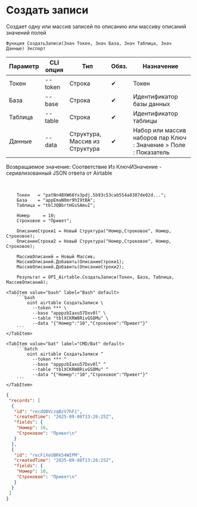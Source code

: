 ﻿---
sidebar_position: 3
description: Создать записи и другие функции для работы с Airtable в Открытом пакете интеграций - бесплатной open-source библиотеке интеграций для 1С:Предприятие 8, OneScript и CLI
keywords: [1C, 1С, 1С:Предприятие, 1С:Предприятие 8.3, API, Интеграция, Сервисы, Обмен, OneScript, CLI, Airtable]
---


# Создать записи
 Создает одну или массив записей по описанию или массиву описаний значений полей



`Функция СоздатьЗаписи(Знач Токен, Знач База, Знач Таблица, Знач Данные) Экспорт`

  | Параметр | CLI опция | Тип | Обяз. | Назначение |
  |-|-|-|-|-|
  | Токен | --token | Строка | &#x2714; | Токен |
  | База | --base | Строка | &#x2714; | Идентификатор базы данных |
  | Таблица | --table | Строка | &#x2714; | Идентификатор таблицы |
  | Данные | --data | Структура, Массив из Структура | &#x2714; | Набор или массив наборов пар Ключ : Значение > Поле : Показатель |

  
  Возвращаемое значение:   Соответствие Из КлючИЗначение - сериализованный JSON ответа от Airtable

<br/>




```bsl title="Пример использования для 1С:Предприятие/OneScript"
    Токен   = "patNn4BXW66Yx3pdj.5b93c53cab554a8387de02d...";
    База    = "appEmaN0mr9hI9tBA";
    Таблица = "tblJQBbrtHGsSAmuI";

    Номер     = 10;
    Строковое = "Привет";

    ОписаниеСтроки1 = Новый Структура("Номер,Строковое", Номер, Строковое);
    ОписаниеСтроки2 = Новый Структура("Номер,Строковое", Номер, Строковое);

    МассивОписаний = Новый Массив;
    МассивОписаний.Добавить(ОписаниеСтроки1);
    МассивОписаний.Добавить(ОписаниеСтроки2);

    Результат = OPI_Airtable.СоздатьЗаписи(Токен, База, Таблица, МассивОписаний);
```
    

 <Tabs>
  
    <TabItem value="bash" label="Bash" default>
        ```bash
            oint airtable СоздатьЗаписи \
              --token *** \
              --base "apppzbIaxu57Dxv0l" \
              --table "tblXCKRW8RivGSDMu" \
              --data "{"Номер":"10","Строковое":"Привет"}"
        ```
    </TabItem>
  
    <TabItem value="bat" label="CMD/Bat" default>
        ```batch
            oint airtable СоздатьЗаписи ^
              --token *** ^
              --base "apppzbIaxu57Dxv0l" ^
              --table "tblXCKRW8RivGSDMu" ^
              --data "{"Номер":"10","Строковое":"Привет"}"
        ```
    </TabItem>
</Tabs>


```json title="Результат"
{
 "records": [
  {
   "id": "recdQBVczqBzV7hF1",
   "createdTime": "2025-09-08T13:26:25Z",
   "fields": {
    "Номер": 10,
    "Строковое": "Привет\n"
   }
  },
  {
   "id": "recFiXeUBRk54WIPM",
   "createdTime": "2025-09-08T13:26:25Z",
   "fields": {
    "Номер": 10,
    "Строковое": "Привет\n"
   }
  }
 ]
}
```
